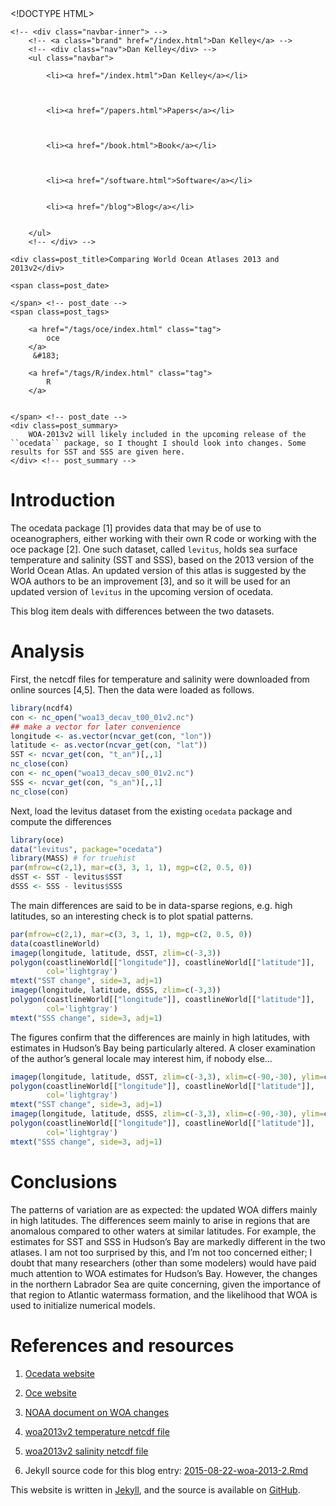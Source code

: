 <!DOCTYPE HTML>
<html>
<head>
<link rel='stylesheet' type='text/css' href='https://dankelley.github.io/css/syntax.css' />
<link rel='stylesheet' type='text/css' href='https://dankelley.github.io/css/style.css' />
<meta charset="UTF-8">
<title>Comparing World Ocean Atlases 2013 and 2013v2</title>
</head>

<body>
<div class="navbar">
    <!-- <div class="navbar-inner"> -->
        <!-- <a class="brand" href="/index.html">Dan Kelley</a> -->
        <!-- <div class="nav">Dan Kelley</div> -->
        <ul class="navbar">
            
            <li><a href="/index.html">Dan Kelley</a></li>
            

            
            <li><a href="/papers.html">Papers</a></li>
            

            
            <li><a href="/book.html">Book</a></li>
            

            
            <li><a href="/software.html">Software</a></li>
            
            
            <li><a href="/blog">Blog</a></li>
            

        </ul>
        <!-- </div> -->
</div>

<div id="content">
    




<!-- <div class="span8"> -->

<div class=topnav>

<!-- | <a href='/blog'>Home</a> | -->

</div> <!-- topnav -->


<div class="page-header">

    <div class=post_title>Comparing World Ocean Atlases 2013 and 2013v2</div>
<!-- </div> --> <!-- span8 -->

<!-- <div class="span4"> -->

<div class=slug>
    <span class=post_date>
        
    </span> <!-- post_date -->
    <span class=post_tags>
        
        <a href="/tags/oce/index.html" class="tag">
            oce
        </a>
         &#183; 
        
        <a href="/tags/R/index.html" class="tag">
            R
        </a>
        
        
    </span> <!-- post_date -->
    <div class=post_summary>
        WOA-2013v2 will likely included in the upcoming release of the ``ocedata`` package, so I thought I should look into changes. Some results for SST and SSS are given here.
    </div> <!-- post_summary -->
</div> <!-- slug -->

<!-- </div> -->
<!-- span4 -->
</div> <!-- page-header -->



# Introduction

The ocedata package [1] provides data that may be of use to oceanographers,
either working with their own R code or working with the oce package [2]. One
such dataset, called ``levitus``, holds sea surface temperature and salinity
(SST and SSS), based on the 2013 version of the World Ocean Atlas.  An updated
version of this atlas is suggested by the WOA authors to be an improvement [3],
and so it will be used for an updated version of ``levitus`` in the upcoming
version of ocedata.

This blog item deals with differences between the two datasets.

# Analysis

First, the netcdf files for temperature and salinity were downloaded from
online sources [4,5]. Then the data were loaded as follows.
```r
library(ncdf4)
con <- nc_open("woa13_decav_t00_01v2.nc")
## make a vector for later convenience
longitude <- as.vector(ncvar_get(con, "lon"))
latitude <- as.vector(ncvar_get(con, "lat"))
SST <- ncvar_get(con, "t_an")[,,1]
nc_close(con)
con <- nc_open("woa13_decav_s00_01v2.nc")
SSS <- ncvar_get(con, "s_an")[,,1]
nc_close(con)
```

Next, load the levitus dataset from the existing ``ocedata`` package
and compute the differences
```r
library(oce)
data("levitus", package="ocedata")
library(MASS) # for truehist
par(mfrow=c(2,1), mar=c(3, 3, 1, 1), mgp=c(2, 0.5, 0))
dSST <- SST - levitus$SST
dSSS <- SSS - levitus$SSS
```

The main differences are said to be in data-sparse regions, e.g. high latitudes,
so an interesting check is to plot spatial patterns.
```r
par(mfrow=c(2,1), mar=c(3, 3, 1, 1), mgp=c(2, 0.5, 0))
data(coastlineWorld)
imagep(longitude, latitude, dSST, zlim=c(-3,3))
polygon(coastlineWorld[["longitude"]], coastlineWorld[["latitude"]],
        col='lightgray') 
mtext("SST change", side=3, adj=1)
imagep(longitude, latitude, dSSS, zlim=c(-3,3))
polygon(coastlineWorld[["longitude"]], coastlineWorld[["latitude"]],
        col='lightgray') 
mtext("SSS change", side=3, adj=1)
```

The figures confirm that the differences are mainly in high latitudes, with
estimates in Hudson's Bay being particularly altered.  A closer examination of
the author's general locale may interest him, if nobody else...
```r
imagep(longitude, latitude, dSST, zlim=c(-3,3), xlim=c(-90,-30), ylim=c(30, 90), asp=1)
polygon(coastlineWorld[["longitude"]], coastlineWorld[["latitude"]],
        col='lightgray') 
mtext("SST change", side=3, adj=1)
imagep(longitude, latitude, dSSS, zlim=c(-3,3), xlim=c(-90,-30), ylim=c(30, 90), asp=1)
polygon(coastlineWorld[["longitude"]], coastlineWorld[["latitude"]],
        col='lightgray') 
mtext("SSS change", side=3, adj=1)
```


# Conclusions

The patterns of variation are as expected: the updated WOA differs mainly in
high latitudes.  The differences seem mainly to arise in regions that are
anomalous compared to other waters at similar latitudes. For example, the
estimates for SST and SSS in Hudson's Bay are markedly different in the two
atlases.  I am not too surprised by this, and I'm not too concerned either; I
doubt that many researchers (other than some modelers) would have paid much
attention to WOA estimates for Hudson's Bay. However, the changes in the
northern Labrador Sea are quite concerning, given the importance of that region
to Atlantic watermass formation, and the likelihood that WOA is used to
initialize numerical models.

# References and resources

1. [Ocedata website](https://dankelley.github.io/ocedata/)   

2. [Oce website](https://dankelley.github.io/oce/)   

3. [NOAA document on WOA changes](http://data.nodc.noaa.gov/woa/WOA13/DOC/woa13v2_changes.pdf)

4. [woa2013v2 temperature netcdf file](http://data.nodc.noaa.gov/thredds/fileServer/woa/WOA13/DATAv2/temperature/netcdf/decav/1.00/woa13_decav_t00_01v2.nc)

5. [woa2013v2 salinity netcdf file](http://data.nodc.noaa.gov/thredds/fileServer/woa/WOA13/DATAv2/salinity/netcdf/decav/1.00/woa13_decav_s00_01v2.nc)

6. Jekyll source code for this blog entry: [2015-08-22-woa-2013-2.Rmd](https://raw.github.com/dankelley/dankelley.github.io/master/assets/2015-08-22-woa-2013-2.Rmd)





</div>

<p class="footnote">This website is written in <a
href="http://jekyllrb.com">Jekyll</a>, and the source is available on <a
href="https://github.com/dankelley/dankelley.github.io">GitHub</a>.</p>

</body>
</html>

